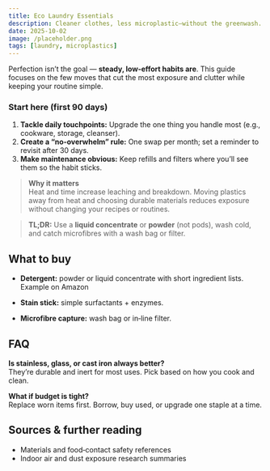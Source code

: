 ```yaml
---
title: Eco Laundry Essentials
description: Cleaner clothes, less microplastic—without the greenwash.
date: 2025-10-02
image: /placeholder.png
tags: [laundry, microplastics]
---
```

Perfection isn’t the goal — **steady, low‑effort habits are**. This guide focuses on the few moves that cut the most exposure and clutter while keeping your routine simple.

### Start here (first 90 days)
1. **Tackle daily touchpoints:** Upgrade the one thing you handle most (e.g., cookware, storage, cleanser).
2. **Create a “no‑overwhelm” rule:** One swap per month; set a reminder to revisit after 30 days.
3. **Make maintenance obvious:** Keep refills and filters where you’ll see them so the habit sticks.

> **Why it matters**  
> Heat and time increase leaching and breakdown. Moving plastics away from heat and choosing durable materials reduces exposure without changing your recipes or routines.

> **TL;DR:** Use a **liquid concentrate** or **powder** (not pods), wash cold, and catch microfibres with a wash bag or filter.

## What to buy

- **Detergent:** powder or liquid concentrate with short ingredient lists.  
  <AmazonLink asin="B07PGL2N7J">Example on Amazon</AmazonLink>

- **Stain stick:** simple surfactants + enzymes.

- **Microfibre capture:** wash bag or in‑line filter.

## FAQ
**Is stainless, glass, or cast iron always better?**  
They’re durable and inert for most uses. Pick based on how you cook and clean.

**What if budget is tight?**  
Replace worn items first. Borrow, buy used, or upgrade one staple at a time.

## Sources & further reading
- Materials and food‑contact safety references
- Indoor air and dust exposure research summaries
